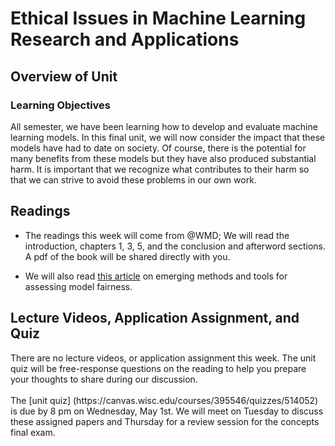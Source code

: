 # Ethical Issues in Machine Learning Research and Applications


## Overview of Unit

### Learning Objectives

All semester, we have been learning how to develop and evaluate machine learning models. In this final unit, we will now consider the impact that these models have had to date on society.  Of course, there is the potential for many benefits from these models but they have also produced substantial harm.  It is important that we recognize what contributes to their harm so that we can strive to avoid these problems in our own work.


## Readings

- The readings this week will come from @WMD;  We will read the introduction, chapters 1, 3, 5, and the conclusion and afterword sections. A pdf of the book will be shared directly with you.

- We will also read [this article](https://journal.r-project.org/articles/RJ-2022-019/) on emerging methods and tools for assessing model fairness.


## Lecture Videos, Application Assignment, and Quiz
  
There are no lecture videos, or application assignment this week. The unit quiz will be free-response questions on the reading to help you prepare your thoughts to share during our discussion. 
\
\
The [unit quiz] (https://canvas.wisc.edu/courses/395546/quizzes/514052) is due by 8 pm on Wednesday, May 1st.  We will meet on Tuesday to discuss these assigned papers  and Thursday for a review session for the concepts final exam.

